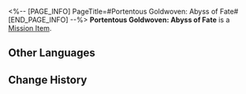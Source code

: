 <%-- [PAGE_INFO]
PageTitle=#Portentous Goldwoven: Abyss of Fate#
[END_PAGE_INFO] --%>
{{Item Infobox
|id          = 140528
|image       = Item Portentous Goldwoven- Abyss of Fate.png{{subst:void|<!--$UPLOAD:<<SpriteOutput/ItemFigures/190017.png>-<Item Portentous Goldwoven- Abyss of Fate.png>-<Item Icons>>-->}}
|type        = Mission Item
|invCategory = Missions
|rarity      = 3
|effect      = 
|description = A tome containing prophecies. Upon closer inspection, one will discover that the scroll is woven from golden threads.
}}
{{Description|''"There is a prophecy within that will only be revealed to the one who opens the scroll."''}}
'''Portentous Goldwoven: Abyss of Fate''' is a [[Mission Item]].

==Other Languages==
{{Other Languages
|en   = Portentous Goldwoven: Abyss of Fate
|zhs  = 记载预言的金织-「命运重渊」
|zht  = 記載預言的金織-「命運重淵」
|ja   = 預言が記された金織-「運命の深淵」
|ko   = 예언이 기록된 금빛 두루마리-「운명의 심연」
|es   = Portador de portentos: Abismo del Destino
|fr   = Prophéties tissées d'or&nbsp;: Abîme du Destin
|ru   = Золотая пряжа пророчества: Омут судьбы
|th   = ไหมทองบันทึกคำทำนาย - "ห้วงลึกแห่งชะตา"
|vi   = Cuộn Dệt Vàng Ghi Chép Lời Tiên Tri-Vực Thẳm Định Mệnh
|de   = Goldgewobene Prophezeiung: Abgrund des Schicksals
|id   = Catatan Ramalan Tenunan Emas: "Jurang Takdir"
|pt   = Tecido Dourado Portentoso: Abismo do Destino
}}

==Change History==
{{Change History|3.0}}